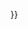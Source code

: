 <noinclude>
{{AutoTemplateDoc}}
</noinclude>{{更新<includeonly>{{subst:#ifeq:{{{1|+}}}|{{{1|-}}}|{{subst:!}}1={{{1}}}}}</includeonly>|time={{<includeonly>subst:</includeonly>#time:c}}}}